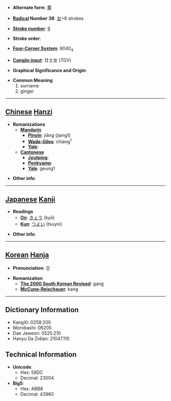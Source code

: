 * '''Alternate form''': [[薑]]

* '''[[Wiktionary:Chinese radical index| Radical]] Number 38''': [[Wiktionary:Chinese radical index 女|女]]+6 strokes

* '''[[Wiktionary:Chinese total strokes index|Stroke number]]''': [[Wiktionary:Chinese total strokes index 9|9]]

* '''Stroke order''': 

* '''[[Wiktionary:Chinese four corner index|Four-Corner System]]''': 8040<sub>4</sub>

* '''[[Wiktionary:Chinese Cangjie index|Cangjie input]]''': 廿土女 (TGV)

* '''Graphical Significance and Origin''': 

* '''Common Meaning'''
*#surname
*# ginger


----

== [[Chinese]] [[Hanzi]] ==

* '''Romanizations'''
** '''[[Mandarin]]'''
*** '''[[Pinyin]]''': jiāng (jiang1)
*** '''[[Wade-Giles]]''': chiang<sup>1</sup>
*** '''[[Yale]]''': 
** '''[[Cantonese]]'''
*** '''[[Jyutping]]''':
*** '''[[Penkyamp]]''': 
*** '''[[Yale]]''': geung1

* '''Other info''': 

----

== [[Japanese]] [[Kanji]] ==

* '''Readings'''
** '''[[On]]''': [[きょう]] (kyō)
** '''[[Kun]]''': [[つよい]] (tsuyoi)

* '''Other info''':  

----

== [[Korean]] [[Hanja]] ==

* '''Pronunciation''': 강

* '''Romanization'''
** '''[[The 2000 South Korean Revised Romanization|The 2000 South Korean Revised]]''': gang
** '''[[McCune-Reischauer]]''': kang

----

== Dictionary Information ==

* KangXi: 0259.200
* Morobashi: 06205
* Dae Jaweon: 0525.210
* Hanyu Da Zidian: 21047.110

== Technical Information ==

* '''Unicode''':
** Hex: 59DC
** Decimal: 23004
* '''Big5''':
** Hex: ABB8
** Decimal: 43960